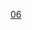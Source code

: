 {{routemap
| title = 深圳地鐵6號線
| title-bg = {{深圳地铁颜色|6}}
| title-color = white
| text-width = 0,90,160
| collapsible = no
| inline = <includeonly>yes</includeonly>
| map =
\\uextCONTg~~ ~~ ~~ ~~{{深圳地鐵|12|n}}{{rmr|Ricon=U|[[左炮台东站|左炮台东]]}}
\\\utENDEa!~HUBc2\uextKBHFe!~utSTRc2!~HUB3\utSTR3+l\uKDSTCCeq~~ ~~ ~~ ~~[[松岗车辆段]] ({{深圳地鐵|11|c}})
\utCONTgq\utSTRq\utTINTt!~HUB1\utABZq1!~HUBc4\uetSHI4g+rq!~utSTRc4\utCONTfq~~ ~~[[松岗站|松岗]]~~{{深圳地鐵|11|n}} {{Dim|{{深圳地鐵|12|n}}}}~~{{深圳地铁|11|n}}{{rmr|Licon=L|Ricon=R|[[福田站 (深圳地鐵)|福田]]<!--[[红岭南站|红岭南]]-->|[[碧头站|碧头]]}}
\\uetABZg+l\uextSTRq\uextSHI4lq~~ ~~ ~~ ~~{{Dim|联络线往{{深圳地鐵|11|c}}}}
utBHF~~ ~~[[溪头站|溪头]]
utBHF~~ ~~[[松崗公園站|松崗公園]]
uhtSTRe
uhBHF~~ ~~[[薯田埔站|薯田埔]]
uhBHF~~ ~~[[合水口站|合水口]]
uhtSTRa
uextCONTgq\uextSTRq\utTINTxt\uextSTRq\uextCONTfq~~ ~~[[公明广场站|公明广场]]~~{{Dim|{{深圳地鐵|13|n}}}}~~{{rmr|Licon=L|Ricon=R|[[深圳湾口岸站|深圳湾口岸]]|[[公明北站|公明北]]}}
utBHF~~ ~~[[红花山站|红花山]]
WASSERq\utKRZW\WASSERq~~ ~~ ~~ ~~[[茅洲河]]
uhtSTRe
uhBHF~~ ~~[[楼村站|楼村]]
\uhBHF\CONT1+f~~ ~~[[科学公园站 (深圳)|科学公园]]~~ ~~[[广深港高铁]]
\\\uhSTR\STR\uextSTRc2\uextCONT3~~ ~~ ~~ ~~{{rmr|Ricon=UR|东莞{{东莞轨道交通链接|1|N}}[[望洪站 (地铁)|望洪]]}}
\\\uhSTR\STR\uextSTR+1\tCONT1+f!~uextSTRc4~~ ~~ ~~ ~~[[赣深客运专线]]
\\\uhSTR\STR\uextBHF\htSTRe~~ ~~{{Dim|[[深理工站|深理工]]}}
\\\uhSTR\STR\uextBHF\hSTR~~ ~~{{Dim|[[中大站 (深圳市)|中大]]}}
\\\uhSTR\STR\uextBHF\hSTR~~ ~~{{Dim|[[圳美站|圳美]]}}
\\\uhSTR\STR2\uextSTR3!~STRc3\hSTR
\\\uhSTR\uexhtSTR+1e!~STRc1\STR+4\hSTR
\\\uhBHF!~HUBaq\uexhBHF!~HUBeq\STR\hSTR~~ ~~[[光明站 (深圳)|光明]]
\\\uehKRWg+l\uexhKRWgr\hSTRa\hSTR~~ ~~ ~~ ~~联络线联通主线与[[东莞轨道交通1号线|支线]]
\\\uhBHF\uexhtSTRa\hKRWl\hKRWg+r~~ ~~[[光明大街站|光明大街]]
\\\uhSTR\uextBHF2\uextSTRc3\hSTR~~ ~~{{Dim|[[光明小镇站|光明小镇]]}}
\\\uhSTR\uextSTRc1\uextBHF+4\hSTR~~ ~~{{Dim|[[华夏路站|华夏路]]}}
\uextCONTgq\uextSTRq\uhTINTxt\uextLSTR+r\uextSTR\hSTR~~ ~~[[凤凰城站 (深圳)|凤凰城]]~~{{Dim|{{深圳地鐵|13|n}}}}~~{{rmr|Licon=L|[[公明北站|公明北]]}}
\\uhKRW+l\uhKRWgr\uextXBHF-L!~HUBaq\uextXBHF-R!~HUBq\hBHF!~HUBeq~~ ~~{{Dim|[[光明城站 (地铁)|光明城]]~~{{深圳地鐵|13|n}}}}~~国铁[[光明城站]]
\\uhSTRe\uhSTR\uextLSTR\uextENDEe\hSTR~~ ~~ ~~ ~~预留延伸
\\uKDSTe\uhSTR\uextLSTR\\hSTR~~ ~~ ~~ ~~[[长圳车辆段]]
\\\uhBHF\uextLSTR\\hSTR~~ ~~[[长圳站|长圳]]
\\\uhtSTRae\uextLSTR\\hSTRe~~ ~~ ~~ ~~大雁山隧道
\uextCONTgq\uextSTRq\uhTINTxt\uextLSTRr\STRc2\STR3~~ ~~[[上屋站|上屋]]~~{{Dim|{{深圳地鐵|13|n}}}}~~{{rmr|Licon=L|[[深圳湾口岸站|深圳湾口岸]]}}
\\\uhBHF\STRc2\STR3+1\STRc4~~ ~~[[官田站|官田]]
\\uhtSTRa!~tSTRc2\tSTR3+1a\STRc4
\\tSTRc2\umtKRZ3+1tu\tSTRc4\\~~ ~~ ~~ ~~[[羊台山]]隧道
\tSTRc2\tSTR3+1\uhtSTRe!~tSTRc4\\\
tSTRc2\tSTR3+1\tSTRc4\uhBHF\\\~~ ~~[[阳台山东站|阳台山东]]
tSTR+1\tSTRc4\\uhBHF\\\~~ ~~[[元芬站|元芬]]
tSTRe\uKDSTaq\uhSTRaq\uhKRZho\uhSHI4rq\\~~ ~~ ~~ ~~[[龍華車輛段]] ({{深圳地鐵|4|c}})
STR\\uhLSTR+l\uhKRZho\uhSHI4g+lq\uhSTRq\uhCONTfq~~ ~~ ~~ ~~{{深圳地鐵|4|n}}{{rmr|Ricon=R|[[牛湖站|牛湖]]}}
STR\\uhLSTR\uhBHF\\\~~ ~~[[上芬站|上芬]]
STR2\STRc3\uhLSTR2\uhSTR+hc3!~lhSTR(r)\\\
STRc1\STR2+4\uhSTRc1!~STRc3\uhKRZ2+4ho\uhSTRc3\\
STRc1\STR+4\uhSTR+hc1!~lhSTR(l)\uhSTR+4\
STR\uhBHF!~HUBaq\uhBHF!~HUBeq~~ ~~[[紅山站 (深圳)|紅山]]~~{{深圳地鐵|4|n}}
STR\uehKRWgl\uehKRWg+r~~ ~~ ~~ ~~{{Dim|联络线往{{深圳地鐵|4|c}}}}
\\BHF!~HUBaq\uhBHF!~HUBq\uhBHF!~HUBq\HUBlg\LDER~~ ~~[[深圳北站 (地铁)|深圳北站]]~~{{深圳地鐵|4|n}} {{深圳地鐵|5|n}}~~国铁[[深圳北站]]
\utCONTgq\mKRZt\uhKRZt\uhKRZt\utBHFq!~HUBe\utCONTfq~~ ~~ ~~ ~~{{深圳地鐵|5|n}}{{rmr|Licon=L|Ricon=R|[[赤湾站 (深圳地铁)|赤灣]]|[[黄贝岭站|黄贝岭]]}}
\tCONTgq\KRZt\umhKRZt\umhKRZt\tSTRq\tCONTfq~~ ~~ ~~ ~~[[平南铁路]]
STR\uhtSTRa!~uhSTRc2\uhLSTR3
tSTRc2\tSTR3a!~uhSTRc2\utSTR!~MSTR3+1!~uhSTR3+1\uhSTRc4\
tSTRc2\tABZ1+3f\uhLSTR+1!~tSTRc4\utSTR+hc4\\\
tCONT1\tSTR+tc4\uhtSTRa\utBHF\\\~~ ~~[[梅林关站|梅林关]]~~ ~~[[廣深港高鐵]]
uKDSTCCaq\mtKRZtu\utKRZtu\utABZgr\\\~~ ~~ ~~ ~~[[民乐停车场]]
tSTRl\umtKRZto\umtKRZtu\tSTRq\tCONTfq~~ ~~ ~~ ~~[[杭深铁路]]
utCONTf\utSTR\~~ ~~ ~~ ~~{{深圳地鐵|4|n}}{{rmr|Ricon=D|[[福田口岸站|福田口岸]]}}
utCONTgq\utSTRq\utKRZtu\utSTRq\utCONTfq~~ ~~ ~~ ~~{{深圳地铁|10|n}}{{rmr|Licon=L|Ricon=R|[[福田口岸站|福田口岸]]|[[双拥街站|双拥街]]}}
utBHF~~ ~~[[翰岭站|翰岭]]
utCONTgq\utSTRq\utKRZtu!~HUBc2\utBHFq!~HUB3\utCONTfq~~ ~~ ~~ ~~{{rmr|Licon=L|Ricon=R|[[前灣站|前灣]]|[[文锦站|文锦]]}}
\utBHF!~HUB1\HUBc4~~ ~~[[銀湖站 (深圳市)|銀湖]]~~{{深圳地鐵|9|n}}
uextCONTgq\uextSTRq\uetKRZto\uextSTRq\uextCONTfq~~ ~~ ~~ ~~{{深圳地鐵|14|n}}{{rmr|Licon=L|Ricon=R|[[岗厦北站|岗厦北]]|[[沙田站 (深圳)|沙田]]}}
utCONTgq\utSTRq\utKRZtu!~HUBc2\utBHFq!~HUB3\utCONTfq~~ ~~ ~~ ~~{{rmr|Licon=L|Ricon=R|[[西麗湖站|西麗湖]]|[[太安站|太安]]}}
\utBHF!~HUB1\HUBc4~~ ~~[[八卦岭站|八卦岭]]~~{{深圳地鐵|7|n}}
utBHF~~ ~~[[体育中心站 (深圳)|体育中心]]
utCONTgq\utBHFq!~HUB2\utKRZtu!~HUBc3\utSTRq\utCONTfq~~ ~~ ~~ ~~{{rmr|Licon=L|Ricon=R|[[福保站|福保]]|[[雙龍站 (深圳)|雙龍]]}}
HUBc1\utBHF!~HUB4\~~ ~~[[通新岭站|通新岭]]~~{{深圳地鐵|3|n}}
utCONTgq\utSTRq\utKRZtu\utSTRq\utCONTfq~~ ~~ ~~ ~~{{深圳地铁|2|n}}{{rmr|Licon=L|Ricon=R|[[赤灣站 (深圳地铁)|赤灣]]|{{深圳地铁|8|n}}[[鹽田路站|鹽田路]]}}
utCONTgq\utBHFq!~HUB2\utKRZtu!~HUBc3\utSTRq\utCONTfq~~ ~~ ~~ ~~{{rmr|Licon=L|Ricon=R|[[機場東站 (深圳)|機場東]]|[[羅湖站 (深圳)|羅湖]]}}
HUBc1\utKBHFe!~HUB4\~~ ~~[[科学馆站|科学馆]]~~{{深圳地鐵|1|n}}
| bottom = {{navbar|深圳地鐵RDT/6}}
}}
<noinclude>
{{Rdt intro|[[深圳地铁6号线]]}}
[[Category:深圳地鐵RDT|06]]
</noinclude>